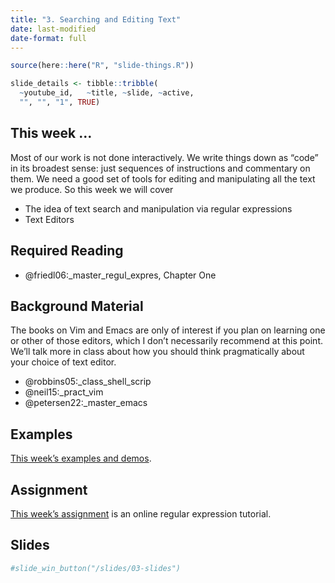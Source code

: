 ```yaml
---
title: "3. Searching and Editing Text"
date: last-modified
date-format: full
---
```


```r
source(here::here("R", "slide-things.R"))

slide_details <- tibble::tribble(
  ~youtube_id,   ~title, ~slide, ~active,
  "", "", "1", TRUE)

```

## This week ...

Most of our work is not done interactively. We write things down as "code" in its broadest sense: just sequences of instructions and commentary on them. We need a good set of tools for editing and manipulating all the text we produce. So this week we will cover

- The idea of text search and manipulation via regular expressions
- Text Editors

## Required Reading

- @friedl06:_master_regul_expres, Chapter One

## Background Material

The books on Vim and Emacs are only of interest if you plan on learning one or other of those editors, which I don't necessarily recommend at this point. We'll talk more in class about how you should think pragmatically about your choice of text editor.

- @robbins05:_class_shell_scrip
- @neil15:_pract_vim
- @petersen22:_master_emacs

## Examples

[This week's examples and demos](/example/03-example.qmd).


## Assignment

[This week's assignment](/assignment/03-assignment.qmd) is an online regular expression tutorial.

## Slides

```{=html}
<script type="application/javascript">

function resizeIFrameToFitContent( iFrame ) {

   iFrame.width  = document.getElementById("quarto-document-content").clientWidth;
   iFrame.height  = (document.getElementById("quarto-document-content").clientWidth * 0.5625)
}

window.addEventListener('DOMContentLoaded', function(e) {

    var iFrame = document.getElementById( 'quartoframe' );
    resizeIFrameToFitContent( iFrame );
    } );

</script>
<!--iframe class="slide-deck" id="quartoframe" src="../slides/03-slides.html"></iframe-->
```

```r
#slide_win_button("/slides/03-slides")
```
